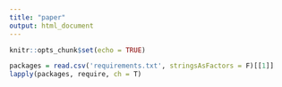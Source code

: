 ```yaml
---
title: "paper"
output: html_document
---
```


```r
knitr::opts_chunk$set(echo = TRUE)
```


```r

packages = read.csv('requirements.txt', stringsAsFactors = F)[[1]]
lapply(packages, require, ch = T)
```
